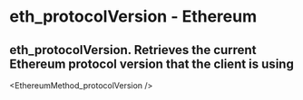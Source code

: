 # eth_protocolVersion - Ethereum

## eth_protocolVersion. Retrieves the current Ethereum protocol version that the client is using


<EthereumMethod_protocolVersion />

